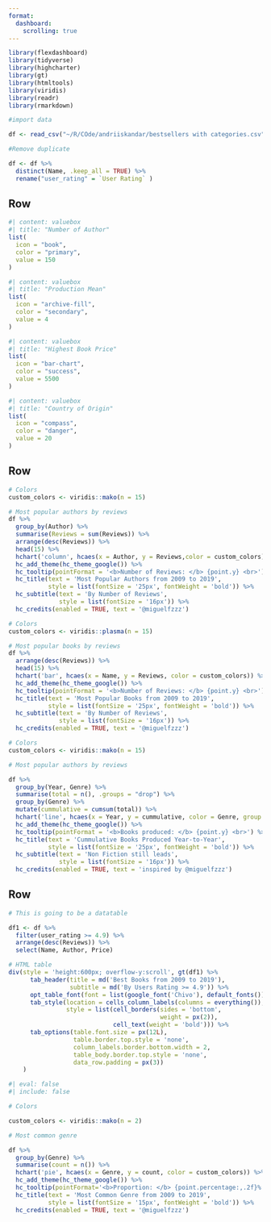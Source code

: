 ```yaml
---
format: 
  dashboard:
    scrolling: true
---
```


```r

library(flexdashboard)
library(tidyverse)
library(highcharter)
library(gt)
library(htmltools)
library(viridis)
library(readr)
library(rmarkdown)

```

```r
#import data

df <- read_csv("~/R/COde/andriiskandar/bestsellers with categories.csv", show_col_types = FALSE)

#Remove duplicate

df <- df %>% 
  distinct(Name, .keep_all = TRUE) %>% 
  rename("user_rating" = `User Rating` )

```

## Row {height="10%"}

```r
#| content: valuebox
#| title: "Number of Author"
list(
  icon = "book",
  color = "primary",
  value = 150
)
```

```r
#| content: valuebox
#| title: "Production Mean"
list(
  icon = "archive-fill",
  color = "secondary",
  value = 4
)
```

```r
#| content: valuebox
#| title: "Highest Book Price"
list(
  icon = "bar-chart",
  color = "success",
  value = 5500
)
```

```r
#| content: valuebox
#| title: "Country of Origin"
list(
  icon = "compass",
  color = "danger",
  value = 20
)
```

## Row {height="40%"}

```r

# Colors
custom_colors <- viridis::mako(n = 15)

# Most popular authors by reviews
df %>% 
  group_by(Author) %>% 
  summarise(Reviews = sum(Reviews)) %>% 
  arrange(desc(Reviews)) %>% 
  head(15) %>% 
  hchart('column', hcaes(x = Author, y = Reviews,color = custom_colors)) %>%
  hc_add_theme(hc_theme_google()) %>% 
  hc_tooltip(pointFormat = '<b>Number of Reviews: </b> {point.y} <br>') %>% 
  hc_title(text = 'Most Popular Authors from 2009 to 2019',
           style = list(fontSize = '25px', fontWeight = 'bold')) %>% 
  hc_subtitle(text = 'By Number of Reviews',
              style = list(fontSize = '16px')) %>% 
  hc_credits(enabled = TRUE, text = '@miguelfzzz')
```

```r

# Colors
custom_colors <- viridis::plasma(n = 15)

# Most popular books by reviews
df %>% 
  arrange(desc(Reviews)) %>% 
  head(15) %>% 
  hchart('bar', hcaes(x = Name, y = Reviews, color = custom_colors)) %>% 
  hc_add_theme(hc_theme_google()) %>% 
  hc_tooltip(pointFormat = '<b>Number of Reviews: </b> {point.y} <br>') %>% 
  hc_title(text = 'Most Popular Books from 2009 to 2019',
           style = list(fontSize = '25px', fontWeight = 'bold')) %>% 
  hc_subtitle(text = 'By Number of Reviews',
              style = list(fontSize = '16px')) %>% 
  hc_credits(enabled = TRUE, text = '@miguelfzzz')

```

```r

# Colors
custom_colors <- viridis::mako(n = 15)

# Most popular authors by reviews

df %>% 
  group_by(Year, Genre) %>% 
  summarise(total = n(), .groups = "drop") %>% 
  group_by(Genre) %>% 
  mutate(cummulative = cumsum(total)) %>% 
  hchart('line', hcaes(x = Year, y = cummulative, color = Genre, group = Genre)) %>%
  hc_add_theme(hc_theme_google()) %>% 
  hc_tooltip(pointFormat = '<b>Books produced: </b> {point.y} <br>') %>% 
  hc_title(text = 'Cummulative Books Produced Year-to-Year',
           style = list(fontSize = '25px', fontWeight = 'bold')) %>% 
  hc_subtitle(text = 'Non Fiction still leads',
              style = list(fontSize = '16px')) %>% 
  hc_credits(enabled = TRUE, text = 'inspired by @miguelfzzz')

```

## Row {height="50%"}

```r

# This is going to be a datatable

df1 <- df %>% 
  filter(user_rating >= 4.9) %>% 
  arrange(desc(Reviews)) %>% 
  select(Name, Author, Price)

# HTML table
div(style = 'height:600px; overflow-y:scroll', gt(df1) %>% 
      tab_header(title = md('Best Books from 2009 to 2019'),
                 subtitle = md('By Users Rating >= 4.9')) %>% 
      opt_table_font(font = list(google_font('Chivo'), default_fonts())) %>% 
      tab_style(location = cells_column_labels(columns = everything()),
                style = list(cell_borders(sides = 'bottom', 
                                          weight = px(2)), 
                             cell_text(weight = 'bold'))) %>% 
      tab_options(table.font.size = px(12L),
                  table.border.top.style = 'none',
                  column_labels.border.bottom.width = 2,
                  table_body.border.top.style = 'none',
                  data_row.padding = px(3))
    )
```

```r
#| eval: false
#| include: false

# Colors

custom_colors <- viridis::mako(n = 2)

# Most common genre

df %>%
  group_by(Genre) %>%
  summarise(count = n()) %>%
  hchart('pie', hcaes(x = Genre, y = count, color = custom_colors)) %>%
  hc_add_theme(hc_theme_google()) %>%
  hc_tooltip(pointFormat='<b>Proportion: </b> {point.percentage:,.2f}%') %>%
  hc_title(text = 'Most Common Genre from 2009 to 2019',
           style = list(fontSize = '15px', fontWeight = 'bold')) %>%
  hc_credits(enabled = TRUE, text = '@miguelfzzz')

```
